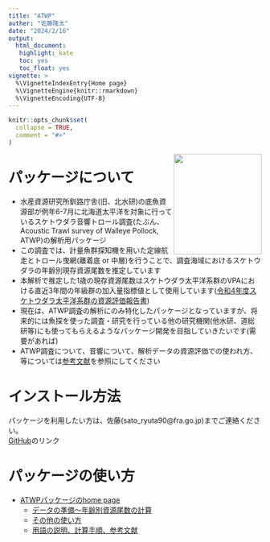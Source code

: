 ---
title: "ATWP"
auther: "佐藤隆太"
date: "2024/2/16"
output: 
  html_document:
   highlight: kate
   toc: yes
   toc_float: yes
vignette: >
  %\VignetteIndexEntry{Home page}
  %\VignetteEngine{knitr::rmarkdown}
  %\VignetteEncoding{UTF-8}
---

```{r, include = FALSE}
knitr::opts_chunk$set(
  collapse = TRUE,
  comment = "#>"
)
```

<img src="https://github.com/Norogenge/Norogenge.github.io/blob/main/ATWP/logo/ATWP_logo.png" align="right" width="175" height="200"/>

# パッケージについて
- 水産資源研究所釧路庁舎(旧、北水研)の底魚資源部が例年6-7月に北海道太平洋を対象に行っているスケトウダラ音響トロール調査(たぶん、Acoustic Trawl survey of Walleye Pollock, ATWP)の解析用パッケージ  
- この調査では、計量魚群探知機を用いた定線航走とトロール曳網(離着底 or 中層)を行うことで、調査海域におけるスケトウダラの年齢別現存資源尾数を推定しています  
- 本解析で推定した1歳の現存資源尾数はスケトウダラ太平洋系群のVPAにおける直近3年間の年級群の加入量指標値として使用しています([令和4年度スケトウダラ太平洋系群の資源評価報告書](https://abchan.fra.go.jp/wpt/wp-content/uploads/2023/07/details_2022_12.pdf))  
- 現在は、ATWP調査の解析にのみ特化したパッケージとなっていますが、将来的には魚探を使った調査・研究を行っている他の研究機関(他水研、道総研等)にも使ってもらえるようなパッケージ開発を目指していきたいです(需要があれば)  
- ATWP調査について、音響について、解析データの資源評価での使われ方、等については[参考文献](https://norogenge.github.io/ATWP/doc/term-and-procedure.html)を参照にしてください  


# インストール方法
パッケージを利用したい方は、佐藤(sato_ryuta90@fra.go.jp)までご連絡ください。  
[GitHub](https://github.com/Norogenge/ATWP)のリンク

# パッケージの使い方
- [ATWPパッケージのhome page](https://norogenge.github.io/ATWP/home.html)
  - [データの準備～年齢別資源尾数の計算](https://norogenge.github.io/ATWP/doc/how-to-use_1.html)
  - [その他の使い方](https://norogenge.github.io/ATWP/doc/how-to-use_2.html)
  - [用語の説明、計算手順、参考文献](https://norogenge.github.io/ATWP/doc/term-and-procedure.html)
